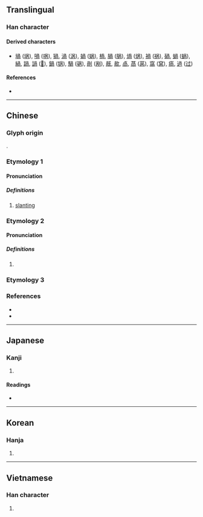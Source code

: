 {{also|呙}}
{{character info/new}}
==Translingual==

===Han character===
{{Han char|rn=30|rad=口|as=06|sn=9|four=77227|canj=BBR|ids=⿵冎口}}

====Derived characters====
* [[堝]] ([[埚]]), [[喎]] ([[㖞]]), [[猧]], [[渦]] ([[涡]]), [[媧]] ([[娲]]), [[楇]], [[腡]] ([[脶]]), [[煱]] ([[㶽]]), [[禍]] ([[祸]]), [[碢]], [[蝸]] ([[蜗]]), [[緺]], [[踻]], [[諣]] ([[𫍩]]), [[鍋]] ([[锅]]), [[騧]] ([[䯄]]), [[剮]] ([[剐]]), [[旤]], [[歄]], [[卨]], [[萵]] ([[莴]]), [[窩]] ([[窝]]), [[瘑]], [[過]] ([[过]])

====References====
* {{Han ref|kx=0188.040|dkj=03573|dj=0407.040|hdz=10616.010|uh=54BC|ud=21692|bh=CE4A|bd=52810}}

----

==Chinese==

===Glyph origin===
{{Han etym}}
{{Han compound|冎|口|c1=p|c2=s|ls=psc}}.

===Etymology 1===
{{zh-forms|s=呙}}

====Pronunciation====
{{zh-pron
|m=wāi,kuāi
|c=waa1,kwaa1
|mc=y
|oc=n,y
|cat=
}}
{{attention|zh|distribute mc/oc}}
{{attention|zh|is wai1 vs. kuai1 a cross-strait difference?}}

=====Definitions=====
{{zh-hanzi}}

# [[slanting]]

===Etymology 2===
{{zh-forms|s=呙}}

====Pronunciation====
{{zh-pron
|m=guō
|c=gwo1
|mc=
|oc=
|cat=pn
}}

=====Definitions=====
{{zh-hanzi}}

# {{surname|lang=zh}}

===Etymology 3===
{{zh-see|剮|v}}

===References===
* {{R:twedu|B00327}}
* {{R:yue:Hanzi}}

----

==Japanese==

===Kanji===
{{ja-kanji|grade=|rs=口06}}

# {{defn|lang=ja|sort=口06}}

====Readings====
* {{ja-readings
|goon=け
|kanon=か, かい
|kun=ゆが-む, よこしま
}}

----

==Korean==

===Hanja===
{{ko-hanja|hangeul=괘|rv=gwae|mr=kwae|y=kway}}

# {{defn|lang=ko|sort=口06}}

----

==Vietnamese==

===Han character===
{{vi-hantu|[[oà]], [[oa]], [[ùa]], [[ua]], [[uả]]|rs=口06}}

# {{defn|lang=vi}}